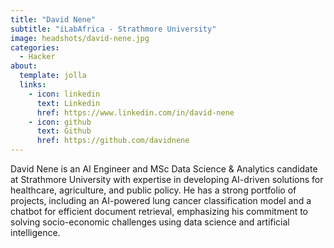 ```yaml
---
title: "David Nene"
subtitle: "iLabAfrica - Strathmore University"
image: headshots/david-nene.jpg
categories:
  - Hacker
about:
  template: jolla
  links:
    - icon: linkedin
      text: Linkedin
      href: https://www.linkedin.com/in/david-nene
    - icon: github
      text: Github
      href: https://github.com/davidnene
---
```


David Nene is an AI Engineer and MSc Data Science & Analytics candidate at Strathmore University with expertise in developing AI-driven solutions for healthcare, agriculture, and public policy. He has a strong portfolio of projects, including an AI-powered lung cancer classification model and a chatbot for efficient document retrieval, emphasizing his commitment to solving socio-economic challenges using data science and artificial intelligence.
